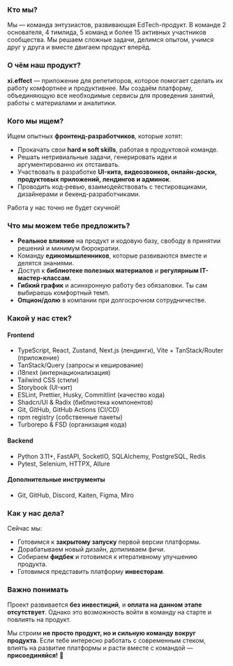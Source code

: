 ### Кто мы?

Мы — команда энтузиастов, развивающая EdTech-продукт. В команде 2 основателя, 4 тимлида, 5 команд и более 15 активных участников сообщества. Мы решаем сложные задачи, делимся опытом, учимся друг у друга и вместе двигаем продукт вперёд.

### О чём наш продукт?

**xi.effect** — приложение для репетиторов, которое помогает сделать их работу комфортнее и продуктивнее. Мы создаём платформу, объединяющую все необходимые сервисы для проведения занятий, работы с материалами и аналитики.

### Кого мы ищем?

Ищем опытных **фронтенд-разработчиков**, которые хотят:

- Прокачать свои **hard и soft skills**, работая в продуктовой команде.
- Решать нетривиальные задачи, генерировать идеи и аргументированно их отстаивать.
- Участвовать в разработке **UI-кита, видеозвонков, онлайн-доски, продуктовых приложений, лендингов и админок**.
- Проводить код-ревью, взаимодействовать с тестировщиками, дизайнерами и бекенд-разработчиками.

Работа у нас точно не будет скучной!

### Что мы можем тебе предложить?

- **Реальное влияние** на продукт и кодовую базу, свободу в принятии решений и минимум бюрократии.
- Команду **единомышленников**, которые развиваются вместе и делятся знаниями.
- Доступ к **библиотеке полезных материалов** и **регулярным IT-мастер-классам**.
- **Гибкий график** и асинхронную работу без обязаловки. Ты сам выбираешь комфортный темп.
- **Опцион/долю** в компании при долгосрочном сотрудничестве.

### Какой у нас стек?

#### **Frontend**

- TypeScript, React, Zustand, Next.js (лендинги), Vite + TanStack/Router (приложение)
- TanStack/Query (запросы и кеширование)
- i18next (интернационализация)
- Tailwind CSS (стили)
- Storybook (UI-кит)
- ESLint, Prettier, Husky, Commitlint (качество кода)
- Shadcn/UI & Radix (библиотека компонентов)
- Git, GitHub, GitHub Actions (CI/CD)
- npm registry (собственные пакеты)
- Turborepo & FSD (организация кода)

#### **Backend**

- Python 3.11+, FastAPI, SocketIO, SQLAlchemy, PostgreSQL, Redis
- Pytest, Selenium, HTTPX, Allure

#### **Дополнительные инструменты**

- Git, GitHub, Discord, Kaiten, Figma, Miro

### Как у нас дела?

Сейчас мы:

- Готовимся к **закрытому запуску** первой версии платформы.
- Дорабатываем новый дизайн, допиливаем фичи.
- Собираем **фидбек** и готовимся к итеративному улучшению продукта.
- Готовимся представить платформу **инвесторам**.

### Важно понимать

Проект развивается **без инвестиций**, и **оплата на данном этапе отсутствует**. Однако это возможность войти в команду на старте и повлиять на продукт.

Мы строим **не просто продукт, но и сильную команду вокруг продукта**. Если тебе интересно работать с современным стеком, влиять на развитие платформы и расти вместе с командой — **присоединяйся!** 🚀
